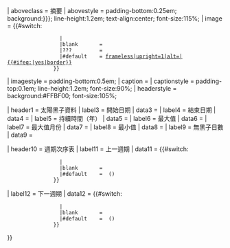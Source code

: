 <includeonly>{{infobox
| above        = {{#if:{{{cycle_num|}}}|''第{{{cycle_num}}}太陽週期''|使用上的說明，請參閱 [[Template:Infobox Solar cycles]]}}
| aboveclass   = 摘要
| abovestyle   = padding-bottom:0.25em; background:{{{background|{{{bgcolour|}}}}}}; line-height:1.2em; text-align:center; font-size:115%;
| image       = {{#switch:{{{image|}}}
                  |<!--blank-->
                  |blank       =
                  |???         = 
                  |#default    = [[File:{{{image}}}|frameless|upright=1|alt={{{Alt|}}}|{{#ifeq:{{{Border|}}}|yes|border}}]]
                }}
| imagestyle   = padding-bottom:0.5em;
| caption      = {{{caption|}}}
| captionstyle = padding-top:0.1em; line-height:1.2em; font-size:90%;
| headerstyle  = background:#FFBF00; font-size:105%;

| header1     = 太陽黑子資料
| label3      = 開始日期
|  data3      =  {{{start_date|}}}{{{startdate|}}}
| label4      = 結束日期
|  data4      = {{{end_date|}}}{{{enddate|}}}
| label5      = 持續時間（年）
|  data5      = {{{duration|}}}
| label6      = 最大值
|  data6      = {{{max_count|}}}
| label7      = 最大值月份
|  data7      = {{{max_count_date|}}}{{{max_date|}}}
| label8      = 最小值
|  data8      = {{{min_count|}}}
| label9      = 無黑子日數
|  data9      = {{{spotless_count|}}}{{{nospots|}}}{{{spotless_days|}}}

| header10    = 週期次序表
|  label11    = 上一週期
|   data11    = {{#switch:{{{prev_name|}}}
                  |<!--blank-->
                  |blank       =
                  |#default    = {{{prev_name}}} ({{{prev_dates}}})
                }}
|  label12    = 下一週期
|   data12    = {{#switch:{{{next_name|}}}
                  |<!--blank-->
                  |blank       =
                  |#default    = {{{next_name}}} ({{{next_dates}}})
                }}
}}</includeonly><noinclude>
{{documentation}}
</noinclude>